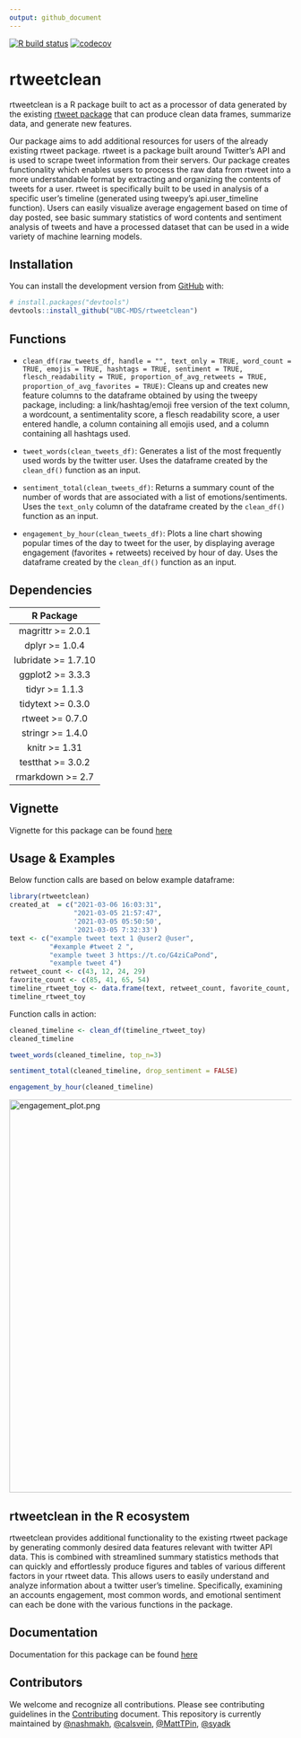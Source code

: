 ```yaml
---
output: github_document
---
```


<!-- badges: start -->

[![R build status](https://github.com/UBC-MDS/rtweetclean/workflows/R-CMD-check/badge.svg)](https://github.com/UBC-MDS/rtweetclean/actions) [![codecov](https://codecov.io/gh/UBC-MDS/rtweetclean/branch/main/graph/badge.svg?token=TSE8L6CH45)](https://codecov.io/gh/UBC-MDS/rtweetclean) <!-- badges: end -->

# rtweetclean

rtweetclean is a R package built to act as a processor of data generated by the existing [rtweet package](https://www.rdocumentation.org/packages/rtweet/versions/0.4.0) that can produce clean data frames, summarize data, and generate new features.

Our package aims to add additional resources for users of the already existing rtweet package. rtweet is a package built around Twitter's API and is used to scrape tweet information from their servers. Our package creates functionality which enables users to process the raw data from rtweet into a more understandable format by extracting and organizing the contents of tweets for a user. rtweet is specifically built to be used in analysis of a specific user's timeline (generated using tweepy's api.user\_timeline function). Users can easily visualize average engagement based on time of day posted, see basic summary statistics of word contents and sentiment analysis of tweets and have a processed dataset that can be used in a wide variety of machine learning models.

## Installation

You can install the development version from [GitHub](https://github.com/) with:

``` .r
# install.packages("devtools")
devtools::install_github("UBC-MDS/rtweetclean")
```


## Functions

- `clean_df(raw_tweets_df, handle = "", text_only = TRUE, word_count = TRUE, emojis = TRUE, hashtags = TRUE, sentiment = TRUE, flesch_readability = TRUE, proportion_of_avg_retweets = TRUE, proportion_of_avg_favorites = TRUE)`: Cleans up and creates new feature columns to the dataframe obtained by using the tweepy package, including: a link/hashtag/emoji free version of the text column, a wordcount, a sentimentality score, a flesch readability score, a user entered handle, a column containing all emojis used, and a column containing all hashtags used.

- `tweet_words(clean_tweets_df)`: Generates a list of the most frequently used words by the twitter user. Uses the dataframe created by  the `clean_df()` function as an input.

- `sentiment_total(clean_tweets_df)`: Returns a summary count of the number of words that are associated with a list of emotions/sentiments. Uses the `text_only` column of the dataframe created by the `clean_df()` function as an input.

- `engagement_by_hour(clean_tweets_df)`: Plots a line chart showing popular times of the day to tweet for the user, by displaying average engagement (favorites + retweets) received by hour of day. Uses the dataframe created by the `clean_df()` function as an input.


## Dependencies

| **R Package** | 
| :-----: | 
| magrittr >= 2.0.1 | 
| dplyr >= 1.0.4 | 
| lubridate >= 1.7.10 |
| ggplot2 >= 3.3.3 | 
| tidyr >= 1.1.3 |
| tidytext >= 0.3.0 | 
| rtweet >= 0.7.0 | 
| stringr >= 1.4.0 | 
| knitr >= 1.31 | 
| testthat >= 3.0.2 |
| rmarkdown >= 2.7 |


## Vignette

Vignette for this package can be found [here](https://ubc-mds.github.io/rtweetclean/articles/my-vignette.html)

## Usage & Examples

Below function calls are based on below example dataframe:

```r
library(rtweetclean)
created_at  = c("2021-03-06 16:03:31",
                "2021-03-05 21:57:47",
                '2021-03-05 05:50:50',
                '2021-03-05 7:32:33')
text <- c("example tweet text 1 @user2 @user",
          "#example #tweet 2 ",
          "example tweet 3 https://t.co/G4ziCaPond",
          "example tweet 4")
retweet_count <- c(43, 12, 24, 29)
favorite_count <- c(85, 41, 65, 54)
timeline_rtweet_toy <- data.frame(text, retweet_count, favorite_count, created_at)
timeline_rtweet_toy
```

Function calls in action:


```r
cleaned_timeline <- clean_df(timeline_rtweet_toy)
cleaned_timeline
```


```r
tweet_words(cleaned_timeline, top_n=3)
```


```r
sentiment_total(cleaned_timeline, drop_sentiment = FALSE)
```

```r
engagement_by_hour(cleaned_timeline)
```

<img src="engagement_plot.png" alt="engagement_plot.png" width="700"/> 


## rtweetclean in the R ecosystem

rtweetclean provides additional functionality to the existing rtweet package by generating commonly desired data features relevant with twitter API data. This is combined with streamlined summary statistics methods that can quickly and effortlessly produce figures and tables of various different factors in your rtweet data. This allows users to easily understand and analyze information about a twitter user's timeline. Specifically, examining an accounts engagement, most common words, and emotional sentiment can each be done with the various functions in the package.

## Documentation

Documentation for this package can be found [here](https://ubc-mds.github.io/rtweetclean/)

## Contributors

We welcome and recognize all contributions. Please see contributing guidelines in the [Contributing](https://github.com/UBC-MDS/rtweetclean/blob/main/.github/CONTRIBUTING.md) document. This repository is currently maintained by [@nashmakh](<https://github.com/nashmakh>), [@calsvein](https://github.com/calsvein), [@MattTPin](https://github.com/MattTPin), [@syadk](https://github.com/syadk)
